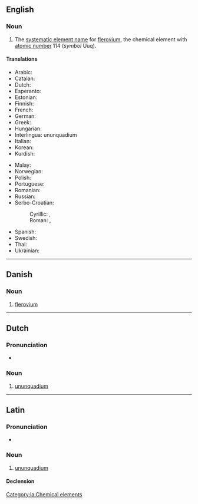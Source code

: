 {{also|Ununquadium}}
==English==
{{elements|Uuq|nihonium|Nh|moscovium|Mc}}
{{wikipedia}}

===Noun===
{{en-noun|-}}

# {{lb|en|dated}} The [[systematic element name]] for [[flerovium]], the chemical element with [[atomic number]] 114 (''symbol'' Uuq).

====Translations====
{{trans-top|chemical element}}
* Arabic: {{t|ar|أُنُون كُوَادْيُوم|tr=ʾunun kuwadyum|m}}
* Catalan: {{t+|ca|ununquadi|m}}
* Dutch: {{t+|nl|ununquadium|n}}
* Esperanto: {{t+|eo|ununkvadio}}
* Estonian: {{t|et|ununkvaadium}}
* Finnish: {{t+|fi|ununkvadium}}
* French: {{t+|fr|ununquadium|m}}
* German: {{t+|de|Ununquadium|n}}
* Greek: {{t|el|ουνοκουάντιο|n}}
* Hungarian: {{t+|hu|ununquadium}}
* Interlingua: ununquadium
* Italian: {{t+|it|ununquadio|m}}
* Korean: {{t|ko|우눈쿼듐|tr=ununkweodyum}}
* Kurdish: {{t+|ku|ûnûnkûadyûm}}
{{trans-mid}}
* Malay: {{t|ms|ununkuadium}}
* Norwegian: {{t|no|ununquadium}}
* Polish: {{t+|pl|ununquadium|m}}
* Portuguese: {{t+|pt|ununquádio|m}}
* Romanian: {{t+|ro|ununquadiu|n}}
* Russian: {{t+|ru|унунква́дий|m}}
* Serbo-Croatian:
*: Cyrillic: {{t|sh|унунквадијум|m}}, {{t|sh|унунквадиј|m}}
*: Roman: {{t|sh|ununkvadijum|m}}, {{t|sh|ununkvadij|m}}
* Spanish: {{t+|es|ununquadio|m}}
* Swedish: {{t+|sv|ununquadium}}
* Thai: {{t|th|อูนอูนควอเดียม|tr=ūnūnkwōdiam}}
* Ukrainian: {{t|uk|унунквадій|tr=ununkvádij|m}}
{{trans-bottom}}

----

==Danish==

===Noun===
{{da-noun}}

# [[flerovium]]

----

==Dutch==
{{wikipedia|lang=nl}}
{{elements|Uuq|ununtrium|Uut|ununpentium|Uup|lang=nl}}

===Pronunciation===
* {{audio|Nl-ununquadium.ogg|Audio|lang=nl}}

===Noun===
{{nl-noun|n|-|-}}

# [[#English|ununquadium]]

----

==Latin==
{{wikipedia|lang=la}}

===Pronunciation===
* {{la-IPA|ūnūnquadium}}

===Noun===
{{la-noun|ūnūnquadium|ūnūnquadiī|n|second}}

# [[#English|ununquadium]]

====Declension====
{{la-decl-2nd-N|ūnūnquadi}}

[[Category:la:Chemical elements]]